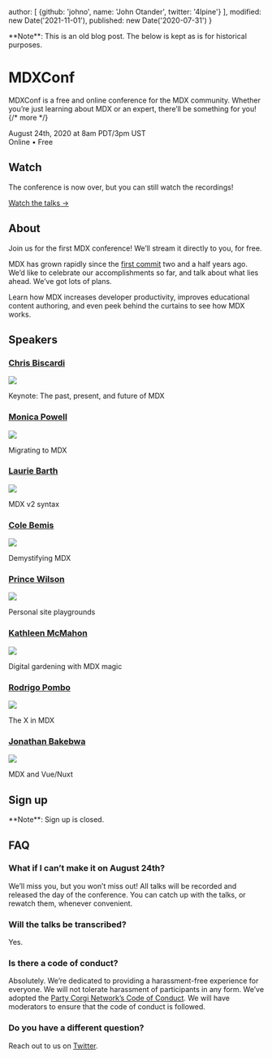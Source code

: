 
  author: [
    {github: 'johno', name: 'John Otander', twitter: '4lpine'}
  ],
  modified: new Date('2021-11-01'),
  published: new Date('2020-07-31')
}

<Note type="legacy">
  **Note**: This is an old blog post.
  The below is kept as is for historical purposes.
</Note>

# MDXConf

MDXConf is a free and online conference for the MDX community.
Whether you’re just learning about MDX or an expert, there’ll be something for
you! {/* more */}

August 24th, 2020 at 8am PDT/3pm UST <br /> Online • Free

## Watch

The conference is now over, but you can still watch the recordings!

[Watch the talks →](https://egghead.io/playlists/mdx-conf-3fc2)

## About

Join us for the first MDX conference!
We’ll stream it directly to you, for free.

MDX has grown rapidly since the [first commit][] two and a half years ago.
We’d like to celebrate our accomplishments so far, and talk about what lies
ahead.
We’ve got lots of plans.

Learn how MDX increases developer productivity, improves educational
content authoring, and even peek behind the curtains to see how MDX works.

## Speakers

### [Chris Biscardi](https://twitter.com/chrisbiscardi)

[![](https://github.com/ChristopherBiscardi.png?size=200)](https://twitter.com/chrisbiscardi)

Keynote: The past, present, and future of MDX

### [Monica Powell](https://twitter.com/waterproofheart)

[![](https://github.com/M0nica.png?size=200)](https://twitter.com/waterproofheart)

Migrating to MDX

### [Laurie Barth](https://twitter.com/laurieontech)

[![](https://github.com/laurieontech.png?size=200)](https://twitter.com/laurieontech)

MDX v2 syntax

### [Cole Bemis](https://twitter.com/colebemis)

[![](https://github.com/colebemis.png?size=200)](https://twitter.com/colebemis)

Demystifying MDX

### [Prince Wilson](https://twitter.com/maxcell)

[![](https://github.com/maxcell.png?size=200)](https://twitter.com/maxcell)

Personal site playgrounds

### [Kathleen McMahon](https://twitter.com/resource11)

[![](https://github.com/resource11.png?size=200)](https://twitter.com/resource11)

Digital gardening with MDX magic

### [Rodrigo Pombo](https://twitter.com/pomber)

[![](https://github.com/pomber.png?size=200)](https://twitter.com/pomber)

The X in MDX

### [Jonathan Bakebwa](https://twitter.com/codebender828)

[![](https://github.com/codebender828.png?size=200)](https://twitter.com/codebender828)

MDX and Vue/Nuxt

## Sign up

<Note type="legacy">
  **Note**: Sign up is closed.
</Note>

## FAQ

### What if I can’t make it on August 24th?

We’ll miss you, but you won’t miss out!
All talks will be recorded and released the day of the conference.
You can catch up with the talks, or rewatch them, whenever convenient.

### Will the talks be transcribed?

Yes.

### Is there a code of conduct?

Absolutely.
We’re dedicated to providing a harassment-free experience for everyone.
We will not tolerate harassment of participants in any form.
We’ve adopted the [Party Corgi Network’s Code of Conduct][coc].
We will have moderators to ensure that the code of conduct is followed.

### Do you have a different question?

Reach out to us on [Twitter][].

[first commit]: https://github.com/mdx-js/mdx/commit/dee47dc20b08d534132e3b966cdccf3b88c7bca5

[twitter]: https://twitter.com/mdx_js

[coc]: https://github.com/partycorgi/partycorgi/blob/corgi/CODE_OF_CONDUCT.md
